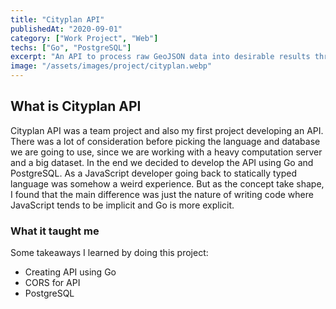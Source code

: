```yaml
---
title: "Cityplan API"
publishedAt: "2020-09-01"
category: ["Work Project", "Web"]
techs: ["Go", "PostgreSQL"]
excerpt: "An API to process raw GeoJSON data into desirable results through several endpoints."
image: "/assets/images/project/cityplan.webp"
---
```


## What is Cityplan API

Cityplan API was a team project and also my first project developing an API.
There was a lot of consideration before picking the language and database we are going to use,
since we are working with a heavy computation server and a big dataset.
In the end we decided to develop the API using Go and PostgreSQL.
As a JavaScript developer going back to statically typed language was somehow a weird experience.
But as the concept take shape, I found that the main difference was just the nature of writing code where JavaScript tends to be implicit and Go is more explicit.

### What it taught me

Some takeaways I learned by doing this project:
- Creating API using Go
- CORS for API
- PostgreSQL